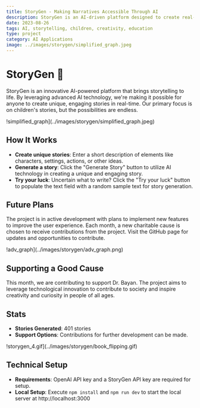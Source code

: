 ```yaml
---
title: StoryGen - Making Narratives Accessible Through AI
description: StoryGen is an AI-driven platform designed to create real-time narratives based on user inputs. Primarily focused on generating children's stories, the project aims to make storytelling accessible to everyone.
date: 2023-08-26
tags: AI, storytelling, children, creativity, education
type: project
category: AI Applications
image: ../images/storygen/simplified_graph.jpeg
---
```


# StoryGen 📖

StoryGen is an innovative AI-powered platform that brings storytelling to life. By leveraging advanced AI technology, we're making it possible for anyone to create unique, engaging stories in real-time. Our primary focus is on children's stories, but the possibilities are endless.

!simplified_graph](../images/storygen/simplified_graph.jpeg)


## How It Works

- **Create unique stories**: Enter a short description of elements like characters, settings, actions, or other ideas.
- **Generate a story**: Click the "Generate Story" button to utilize AI technology in creating a unique and engaging story.
- **Try your luck**: Uncertain what to write? Click the "Try your luck" button to populate the text field with a random sample text for story generation.


## Future Plans

The project is in active development with plans to implement new features to improve the user experience. Each month, a new charitable cause is chosen to receive contributions from the project. Visit the GitHub page for updates and opportunities to contribute.

!adv_graph](../images/storygen/adv_graph.png)

## Supporting a Good Cause

This month, we are contributing to support Dr. Bayan. The project aims to leverage technological innovation to contribute to society and inspire creativity and curiosity in people of all ages.

## Stats

- **Stories Generated**: 401 stories  
- **Support Options**: Contributions for further development can be made.

!storygen_4.gif](../images/storygen/book_flipping.gif)

## Technical Setup

- **Requirements**: OpenAI API key and a StoryGen API key are required for setup.
- **Local Setup**: Execute `npm install` and `npm run dev` to start the local server at http://localhost:3000
